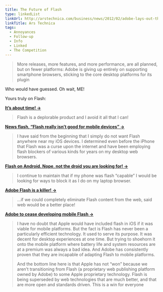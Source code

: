 ```yaml
---
title: The Future of Flash
type: linkedList
linkUrl: http://arstechnica.com/business/news/2012/02/adobe-lays-out-the-future-for-flash-a-platform-for-the-next-5-10-years.ars
linkTitle: Ars Technica
tags:
  - Annoyances
  - Follow-up
  - Info
  - Linked
  - The Competition
---
```


> More releases, more features, and more performance, are all planned, but on fewer platforms: Adobe is giving up entirely on supporting smartphone browsers, sticking to the core desktop platforms for its plugin

Who would have guessed. Oh wait, ME!

Yours truly on Flash:

**[It’s about time! →](/blog/2010/08/10/its-about-time)**

> Flash is a deplorable product and I avoid it all that I can!

**[News flash, “Flash really isn’t good for mobile devices” →](/blog/2010/08/23/news-flash-flash-really-isnt-good-for-mobile-devices)**

> I have said from the beginning that I simply do not want Flash anywhere near my iOS devices. I determined even before the iPhone that Flash was a curse upon the internet and have been employing flash blockers of various kinds for years on my desktop web browsers.

**[Flash on Android. Nope, not the droid you are looking for! →](/blog/2010/08/31/flash-on-android-nope-not-the-droid-you-are-looking-for)**

> I continue to maintain that if my phone was flash “capable” I would be looking for ways to block it as I do on my laptop browser.

**[Adobe Flash is a killer! →](/blog/2010/11/03/adobe-flash-is-a-killer)**

> …if we could completely eliminate Flash content from the web, said web would be a better place!

**[Adobe to cease developing mobile Flash →](/blog/2011/11/09/adobe-to-cease-developing-mobile-flash)**

> I have no doubt that Apple would have included flash in iOS if it was viable for mobile platforms. But the fact is Flash has never been a particularly efficient technology. It used to serve its purpose. It was decent for desktop experiences at one time. But trying to shoehorn it onto the mobile platform where battery life and system resources are at a premium was always a bad idea. And Adobe has consistently proven that they are incapable of adapting Flash to mobile platforms.
>
> And the bottom line here is that Apple has not “won” because we aren’t transitioning from Flash (a proprietary web publishing platform owned by Adobe) to some Apple proprietary technology. Flash is being superseded by web technologies that are much better, and that are more open and standards driven. This is a win for everyone
